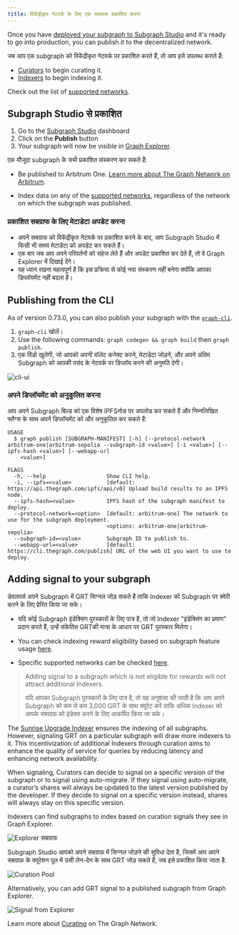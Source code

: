 ```yaml
---
title: विकेंद्रीकृत नेटवर्क के लिए एक सबग्राफ प्रकाशित करना
---
```


Once you have [deployed your subgraph to Subgraph Studio](/deploying/deploying-a-subgraph-to-studio/) and it's ready to go into production, you can publish it to the decentralized network.

जब आप एक subgraph को विकेंद्रीकृत नेटवर्क पर प्रकाशित करते हैं, तो आप इसे उपलब्ध कराते हैं:

- [Curators](/resources/roles/curating/) to begin curating it.
- [Indexers](/indexing/overview/) to begin indexing it.

<VideoEmbed youtube="satdwdbvzAQ" />

Check out the list of [supported networks](/supported-networks/).

## Subgraph Studio से प्रकाशित

1. Go to the [Subgraph Studio](https://thegraph.com/studio/) dashboard
2. Click on the **Publish** button
3. Your subgraph will now be visible in [Graph Explorer](https://thegraph.com/explorer/).

एक मौजूदा subgraph के सभी प्रकाशित संस्करण कर सकते हैं:

- Be published to Arbitrum One. [Learn more about The Graph Network on Arbitrum](/archived/arbitrum/arbitrum-faq/).

- Index data on any of the [supported networks](/supported-networks/), regardless of the network on which the subgraph was published.

### प्रकाशित सबग्राफ के लिए मेटाडेटा अपडेट करना

- अपने सबग्राफ को विकेंद्रीकृत नेटवर्क पर प्रकाशित करने के बाद, आप Subgraph Studio में किसी भी समय मेटाडेटा को अपडेट कर सकते हैं।
- एक बार जब आप अपने परिवर्तनों को सहेज लेते हैं और अपडेट प्रकाशित कर देते हैं, तो वे Graph Explorer में दिखाई देंगे।
- यह ध्यान रखना महत्वपूर्ण है कि इस प्रक्रिया से कोई नया संस्करण नहीं बनेगा क्योंकि आपका डिप्लॉयमेंट नहीं बदला है।

## Publishing from the CLI

As of version 0.73.0, you can also publish your subgraph with the [`graph-cli`](https://github.com/graphprotocol/graph-tooling/tree/main/packages/cli).

1. `graph-cli` खोलें।
2. Use the following commands: `graph codegen && graph build` then `graph publish`.
3. एक विंडो खुलेगी, जो आपको अपनी वॉलेट कनेक्ट करने, मेटाडेटा जोड़ने, और अपने अंतिम Subgraph को आपकी पसंद के नेटवर्क पर डिप्लॉय करने की अनुमति देगी।

![cli-ui](/img/cli-ui.png)

### अपने डिप्लॉयमेंट को अनुकूलित करना

आप अपने Subgraph बिल्ड को एक विशेष IPFSनोड पर अपलोड कर सकते हैं और निम्नलिखित फ्लैग्स के साथ अपने डिप्लॉयमेंट को और अनुकूलित कर सकते हैं:

```
USAGE
  $ graph publish [SUBGRAPH-MANIFEST] [-h] [--protocol-network arbitrum-one|arbitrum-sepolia --subgraph-id <value>] [-i <value>] [--ipfs-hash <value>] [--webapp-url
    <value>]

FLAGS
  -h, --help                   Show CLI help.
  -i, --ipfs=<value>           [default: https://api.thegraph.com/ipfs/api/v0] Upload build results to an IPFS node.
  --ipfs-hash=<value>          IPFS hash of the subgraph manifest to deploy.
  --protocol-network=<option>  [default: arbitrum-one] The network to use for the subgraph deployment.
                               <options: arbitrum-one|arbitrum-sepolia>
  --subgraph-id=<value>        Subgraph ID to publish to.
  --webapp-url=<value>         [default: https://cli.thegraph.com/publish] URL of the web UI you want to use to deploy.

```

## Adding signal to your subgraph

डेवलपर्स अपने Subgraph में GRT सिग्नल जोड़ सकते हैं ताकि Indexer को Subgraph पर क्वेरी करने के लिए प्रेरित किया जा सके।

- यदि कोई Subgraph इंडेक्सिंग पुरस्कारों के लिए पात्र है, तो जो Indexer "इंडेक्सिंग का प्रमाण" प्रदान करते हैं, उन्हें संकेतित GRTकी मात्रा के आधार पर GRT पुरस्कार मिलेगा।

- You can check indexing reward eligibility based on subgraph feature usage [here](https://github.com/graphprotocol/indexer/blob/main/docs/feature-support-matrix.md).

- Specific supported networks can be checked [here](/supported-networks/).

> Adding signal to a subgraph which is not eligible for rewards will not attract additional Indexers.
>
> यदि आपका Subgraph पुरस्कारों के लिए पात्र है, तो यह अनुशंसा की जाती है कि आप अपने Subgraph को कम से कम 3,000 GRT के साथ क्यूरेट करें ताकि अधिक Indexer को आपके सबग्राफ़ को इंडेक्स करने के लिए आकर्षित किया जा सके।

The [Sunrise Upgrade Indexer](/archived/sunrise/#what-is-the-upgrade-indexer) ensures the indexing of all subgraphs. However, signaling GRT on a particular subgraph will draw more indexers to it. This incentivization of additional Indexers through curation aims to enhance the quality of service for queries by reducing latency and enhancing network availability.

When signaling, Curators can decide to signal on a specific version of the subgraph or to signal using auto-migrate. If they signal using auto-migrate, a curator’s shares will always be updated to the latest version published by the developer. If they decide to signal on a specific version instead, shares will always stay on this specific version.

Indexers can find subgraphs to index based on curation signals they see in Graph Explorer.

![Explorer सबग्राफ](/img/explorer-subgraphs.png)

Subgraph Studio आपको अपने सबग्राफ़ में सिग्नल जोड़ने की सुविधा देता है, जिसमें आप अपने सबग्राफ़ के क्यूरेशन पूल में उसी लेन-देन के साथ GRT जोड़ सकते हैं, जब इसे प्रकाशित किया जाता है.

![Curation Pool](/img/curate-own-subgraph-tx.png)

Alternatively, you can add GRT signal to a published subgraph from Graph Explorer.

![Signal from Explorer](/img/signal-from-explorer.png)

Learn more about [Curating](/resources/roles/curating/) on The Graph Network.
